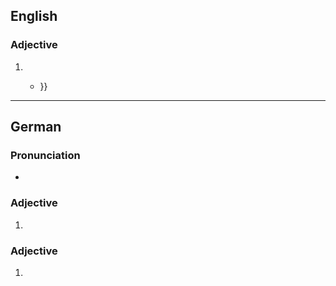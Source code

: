 ==English==

===Adjective===
{{head|en|comparative adjective}}

# {{en-comparative of|bitter}}
#* {{RQ:Dickens Christmas Carol|stave=[[s:A Christmas Carol/Stave 1|stave 1]]|text=No wind that blew was '''bitterer''' than he, {{...}}}}

----

==German==

===Pronunciation===
* {{IPA|de|/ˈbɪtəʁɐ/}}

===Adjective===
{{head|de|comparative adjective}}

# {{comparative of|de|bitter}}

===Adjective===
{{head|de|adjective form}}

# {{de-adj form of|bitter}}